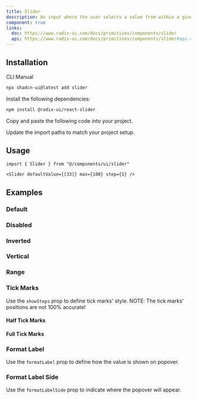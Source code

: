 ```yaml
---
title: Slider
description: An input where the user selects a value from within a given range.
component: true
links:
  doc: https://www.radix-ui.com/docs/primitives/components/slider
  api: https://www.radix-ui.com/docs/primitives/components/slider#api-reference
---
```


<ComponentPreview name="slider-demo" />

## Installation

<Tabs defaultValue="cli">

<TabsList>
  <TabsTrigger value="cli">CLI</TabsTrigger>
  <TabsTrigger value="manual">Manual</TabsTrigger>
</TabsList>
<TabsContent value="cli">

```bash
npx shadcn-ui@latest add slider
```

</TabsContent>

<TabsContent value="manual">

<Steps>

<Step>Install the following dependencies:</Step>

```bash
npm install @radix-ui/react-slider
```

<Step>Copy and paste the following code into your project.</Step>

<ComponentSource name="slider" />

<Step>Update the import paths to match your project setup.</Step>

</Steps>

</TabsContent>

</Tabs>

## Usage

```tsx
import { Slider } from "@/components/ui/slider"
```

```tsx
<Slider defaultValue={[33]} max={100} step={1} />
```

## Examples

### Default

<ComponentPreview name="slider-demo" />

### Disabled

<ComponentPreview name="slider-disabled" />

### Inverted

<ComponentPreview name="slider-inverted" />

### Vertical

<ComponentPreview name="slider-vertical" />

### Range

<ComponentPreview name="slider-range" />

### Tick Marks

Use the `showSteps` prop to define tick marks' style.
NOTE: The tick marks' positions are not 100% accurate!

#### Half Tick Marks

<ComponentPreview name="slider-tick-marks-half" />

#### Full Tick Marks

<ComponentPreview name="slider-tick-marks-full" />

### Format Label

Use the `formatLabel` prop to define how the value is shown on popover.

<ComponentPreview name="slider-format-label" />

### Format Label Side

Use the `formatLabelSide` prop to indicate where the popover will appear.

<ComponentPreview name="slider-format-label-side" />
